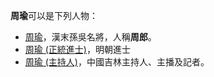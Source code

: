 '''周瑜'''可以是下列人物：
 
* [[周瑜|周瑜]]，漢末孫吳名將，人稱'''周郎'''。
* [[周瑜_(正統進士)|周瑜 (正統進士)]]，明朝進士
* [[周瑜_(主持人)|周瑜 (主持人)]]，中國吉林主持人、主播及記者。

{{disambig|Cat=二字周姓人名消歧義|yu}}